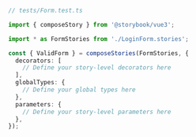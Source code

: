 ```ts
// tests/Form.test.ts

import { composeStory } from '@storybook/vue3';

import * as FormStories from './LoginForm.stories';

const { ValidForm } = composeStories(FormStories, {
  decorators: [
    // Define your story-level decorators here
  ],
  globalTypes: {
    // Define your global types here
  },
  parameters: {
    // Define your story-level parameters here
  },
});
```
